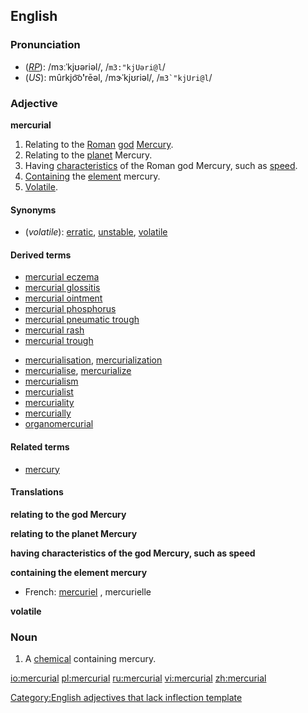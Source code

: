==English==
===Pronunciation===
*(''[[RP]]''): /mɜːˈkjʊəriəl/, /<tt>m3:"kjUəri@l</tt>/
*(''US''): mûrkjo͝o'''ʹ'''rēəl, /mɝˈkjʊriəl/, /<tt>m3`"kjUri@l</tt>/

===Adjective===
'''mercurial'''

#Relating to the [[Roman]] [[god]] [[Mercury]].
#Relating to the [[planet]] Mercury.
#Having [[characteristic]]s of the Roman god Mercury, such as [[speed]].
#[[contain|Contain]]ing the [[element]] mercury.
#[[volatile|Volatile]].

====Synonyms====
*(''volatile''): [[erratic]], [[unstable]], [[volatile]]

====Derived terms====
{{top2}}
*[[mercurial eczema]]
*[[mercurial glossitis]]
*[[mercurial ointment]]
*[[mercurial phosphorus]]
*[[mercurial pneumatic trough]]
*[[mercurial rash]]
*[[mercurial trough]]
{{mid2}}
*[[mercurialisation]], [[mercurialization]]
*[[mercurialise]], [[mercurialize]]
*[[mercurialism]]
*[[mercurialist]]
*[[mercuriality]]
*[[mercurially]]
*[[organomercurial]]
{{bottom}}

====Related terms====
*[[mercury]]

====Translations====
'''relating to the god Mercury'''
{{top}}
{{mid}}
{{bottom}}

'''relating to the planet Mercury'''
{{top}}
{{mid}}
{{bottom}}

'''having characteristics of the god Mercury, such as speed'''
{{top}}
{{mid}}
{{bottom}}

'''containing the element mercury'''
{{top}}
*French: [[mercuriel]] {{m}}, mercurielle {{f}}
{{mid}}
{{bottom}}

'''volatile'''
{{top}}
{{mid}}
{{bottom}}


===Noun===
{{en-noun}}

#A [[chemical]] containing mercury.

[[Category:English adjectives that lack inflection template]]

[[io:mercurial]]
[[pl:mercurial]]
[[ru:mercurial]]
[[vi:mercurial]]
[[zh:mercurial]]